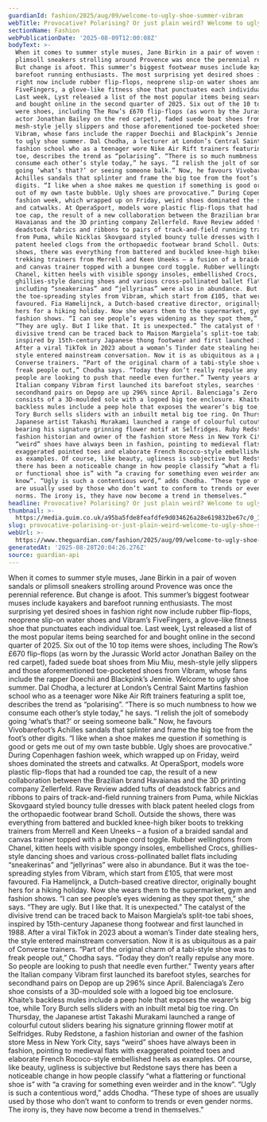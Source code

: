 ```yaml
---
guardianId: fashion/2025/aug/09/welcome-to-ugly-shoe-summer-vibram
webTitle: Provocative? Polarising? Or just plain weird? Welcome to ugly shoe summer
sectionName: Fashion
webPublicationDate: '2025-08-09T12:00:08Z'
bodyText: >-
  When it comes to summer style muses, Jane Birkin in a pair of woven sandals or
  plimsoll sneakers strolling around Provence was once the perennial reference.
  But change is afoot. This summer’s biggest footwear muses include kayakers and
  barefoot running enthusiasts. The most surprising yet desired shoes in fashion
  right now include rubber flip-flops, neoprene slip-on water shoes and Vibram’s
  FiveFingers, a glove-like fitness shoe that punctuates each individual toe.
  Last week, Lyst released a list of the most popular items being searched for
  and bought online in the second quarter of 2025. Six out of the 10 top items
  were shoes, including The Row’s £670 flip-flops (as worn by the Jurassic World
  actor Jonathan Bailey on the red carpet), faded suede boat shoes from Miu Miu,
  mesh-style jelly slippers and those aforementioned toe-pocketed shoes from
  Vibram, whose fans include the rapper Doechii and Blackpink’s Jennie. Welcome
  to ugly shoe summer. Dal Chodha, a lecturer at London’s Central Saint Martins
  fashion school who as a teenager wore Nike Air Rift trainers featuring a split
  toe, describes the trend as “polarising”. “There is so much numbness to how we
  consume each other’s style today,” he says. “I relish the jolt of somebody
  going ‘what’s that?’ or seeing someone balk.” Now, he favours Vivobarefoot’s
  Achilles sandals that splinter and frame the big toe from the foot’s other
  digits. “I like when a shoe makes me question if something is good or gets me
  out of my own taste bubble. Ugly shoes are provocative.” During Copenhagen
  fashion week, which wrapped up on Friday, weird shoes dominated the streets
  and catwalks. At OperaSport, models wore plastic flip-flops that had a rounded
  toe cap, the result of a new collaboration between the Brazilian brand
  Havaianas and the 3D printing company Zellerfeld. Rave Review added tufts of
  deadstock fabrics and ribbons to pairs of track-and-field running trainers
  from Puma, while Nicklas Skovgaard styled bouncy tulle dresses with black
  patent heeled clogs from the orthopaedic footwear brand Scholl. Outside the
  shows, there was everything from battered and buckled knee-high biker boots to
  trekking trainers from Merrell and Keen Uneeks – a fusion of a braided sandal
  and canvas trainer topped with a bungee cord toggle. Rubber wellingtons from
  Chanel, kitten heels with visible spongy insoles, embellished Crocs,
  ghillies-style dancing shoes and various cross-pollinated ballet flats
  including “sneakerinas” and “jellyrinas” were also in abundance. But it was
  the toe-spreading styles from Vibram, which start from £105, that were most
  favoured. Fia Hamelijnck, a Dutch-based creative director, originally bought
  hers for a hiking holiday. Now she wears them to the supermarket, gym and
  fashion shows. “I can see people’s eyes widening as they spot them,” she says.
  “They are ugly. But I like that. It is unexpected.” The catalyst of the
  divisive trend can be traced back to Maison Margiela’s split-toe tabi shoes,
  inspired by 15th-century Japanese thong footwear and first launched in 1988.
  After a viral TikTok in 2023 about a woman’s Tinder date stealing hers, the
  style entered mainstream conversation. Now it is as ubiquitous as a pair of
  Converse trainers. “Part of the original charm of a tabi-style shoe was to
  freak people out,” Chodha says. “Today they don’t really repulse any more. So
  people are looking to push that needle even further.” Twenty years after the
  Italian company Vibram first launched its barefoot styles, searches for
  secondhand pairs on Depop are up 296% since April. Balenciaga’s Zero shoe
  consists of a 3D-moulded sole with a logoed big toe enclosure. Khaite’s
  backless mules include a peep hole that exposes the wearer’s big toe, while
  Tory Burch sells sliders with an inbuilt metal big toe ring. On Thursday, the
  Japanese artist Takashi Murakami launched a range of colourful cutout sliders
  bearing his signature grinning flower motif at Selfridges. Ruby Redstone, a
  fashion historian and owner of the fashion store Mess in New York City, says
  “weird” shoes have always been in fashion, pointing to medieval flats with
  exaggerated pointed toes and elaborate French Rococo-style embellished heels
  as examples. Of course, like beauty, ugliness is subjective but Redstone says
  there has been a noticeable change in how people classify “what a flattering
  or functional shoe is” with “a craving for something even weirder and in the
  know”. “Ugly is such a contentious word,” adds Chodha. “These type of shoes
  are usually used by those who don’t want to conform to trends or even gender
  norms. The irony is, they have now become a trend in themselves.”
headline: Provocative? Polarising? Or just plain weird? Welcome to ugly shoe summer
thumbnail: >-
  https://media.guim.co.uk/a95ba5fde8feafdfe9d034626a28e619832be67c/0_1485_4284_3427/500.jpg
slug: provocative-polarising-or-just-plain-weird-welcome-to-ugly-shoe-summer
webUrl: >-
  https://www.theguardian.com/fashion/2025/aug/09/welcome-to-ugly-shoe-summer-vibram
generatedAt: '2025-08-28T20:04:26.276Z'
source: guardian-api
---
```

When it comes to summer style muses, Jane Birkin in a pair of woven sandals or plimsoll sneakers strolling around Provence was once the perennial reference. But change is afoot. This summer’s biggest footwear muses include kayakers and barefoot running enthusiasts. The most surprising yet desired shoes in fashion right now include rubber flip-flops, neoprene slip-on water shoes and Vibram’s FiveFingers, a glove-like fitness shoe that punctuates each individual toe. Last week, Lyst released a list of the most popular items being searched for and bought online in the second quarter of 2025. Six out of the 10 top items were shoes, including The Row’s £670 flip-flops (as worn by the Jurassic World actor Jonathan Bailey on the red carpet), faded suede boat shoes from Miu Miu, mesh-style jelly slippers and those aforementioned toe-pocketed shoes from Vibram, whose fans include the rapper Doechii and Blackpink’s Jennie. Welcome to ugly shoe summer. Dal Chodha, a lecturer at London’s Central Saint Martins fashion school who as a teenager wore Nike Air Rift trainers featuring a split toe, describes the trend as “polarising”. “There is so much numbness to how we consume each other’s style today,” he says. “I relish the jolt of somebody going ‘what’s that?’ or seeing someone balk.” Now, he favours Vivobarefoot’s Achilles sandals that splinter and frame the big toe from the foot’s other digits. “I like when a shoe makes me question if something is good or gets me out of my own taste bubble. Ugly shoes are provocative.” During Copenhagen fashion week, which wrapped up on Friday, weird shoes dominated the streets and catwalks. At OperaSport, models wore plastic flip-flops that had a rounded toe cap, the result of a new collaboration between the Brazilian brand Havaianas and the 3D printing company Zellerfeld. Rave Review added tufts of deadstock fabrics and ribbons to pairs of track-and-field running trainers from Puma, while Nicklas Skovgaard styled bouncy tulle dresses with black patent heeled clogs from the orthopaedic footwear brand Scholl. Outside the shows, there was everything from battered and buckled knee-high biker boots to trekking trainers from Merrell and Keen Uneeks – a fusion of a braided sandal and canvas trainer topped with a bungee cord toggle. Rubber wellingtons from Chanel, kitten heels with visible spongy insoles, embellished Crocs, ghillies-style dancing shoes and various cross-pollinated ballet flats including “sneakerinas” and “jellyrinas” were also in abundance. But it was the toe-spreading styles from Vibram, which start from £105, that were most favoured. Fia Hamelijnck, a Dutch-based creative director, originally bought hers for a hiking holiday. Now she wears them to the supermarket, gym and fashion shows. “I can see people’s eyes widening as they spot them,” she says. “They are ugly. But I like that. It is unexpected.” The catalyst of the divisive trend can be traced back to Maison Margiela’s split-toe tabi shoes, inspired by 15th-century Japanese thong footwear and first launched in 1988. After a viral TikTok in 2023 about a woman’s Tinder date stealing hers, the style entered mainstream conversation. Now it is as ubiquitous as a pair of Converse trainers. “Part of the original charm of a tabi-style shoe was to freak people out,” Chodha says. “Today they don’t really repulse any more. So people are looking to push that needle even further.” Twenty years after the Italian company Vibram first launched its barefoot styles, searches for secondhand pairs on Depop are up 296% since April. Balenciaga’s Zero shoe consists of a 3D-moulded sole with a logoed big toe enclosure. Khaite’s backless mules include a peep hole that exposes the wearer’s big toe, while Tory Burch sells sliders with an inbuilt metal big toe ring. On Thursday, the Japanese artist Takashi Murakami launched a range of colourful cutout sliders bearing his signature grinning flower motif at Selfridges. Ruby Redstone, a fashion historian and owner of the fashion store Mess in New York City, says “weird” shoes have always been in fashion, pointing to medieval flats with exaggerated pointed toes and elaborate French Rococo-style embellished heels as examples. Of course, like beauty, ugliness is subjective but Redstone says there has been a noticeable change in how people classify “what a flattering or functional shoe is” with “a craving for something even weirder and in the know”. “Ugly is such a contentious word,” adds Chodha. “These type of shoes are usually used by those who don’t want to conform to trends or even gender norms. The irony is, they have now become a trend in themselves.”
